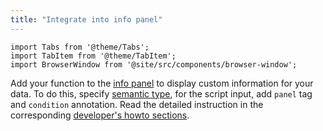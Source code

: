 ```yaml
---
title: "Integrate into info panel"
---
```


```mdx-code-block
import Tabs from '@theme/Tabs';
import TabItem from '@theme/TabItem';
import BrowserWindow from '@site/src/components/browser-window';
```

Add your function to the [info panel](/help/explore/data-augmentation/info-panels)
to display custom information for your data.
To do this, specify [semantic type](getting-started#semantic-types),
for the script input, add `panel` tag and `condition` annotation.
Read the detailed instruction in the corresponding
[developer's howto sections](/help/develop/how-to/add-info-panel#scripts).
